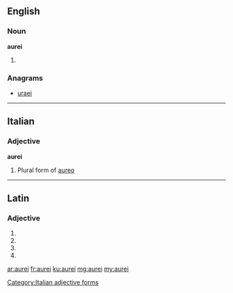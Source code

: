 ==English==

===Noun===
'''aurei'''

# {{plural of|aureus}}

===Anagrams===
* [[uraei#English|uraei]]

----

==Italian==

===Adjective===
'''aurei''' {{m}}

# Plural form of [[aureo]]

[[Category:Italian adjective forms]]

----

==Latin==

===Adjective===
{{la-adj-form|aureī}}

# {{inflection of|aureus||nom|m|p|lang=la}}
# {{inflection of|aureus||gen|m|s|lang=la}}
# {{inflection of|aureus||gen|n|s|lang=la}}
# {{inflection of|aureus||voc|m|p|lang=la}}

[[ar:aurei]]
[[fr:aurei]]
[[ku:aurei]]
[[mg:aurei]]
[[my:aurei]]